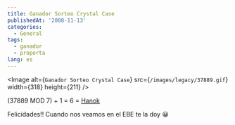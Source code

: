 ```yaml
---
title: Ganador Sorteo Crystal Case
publishedAt: '2008-11-13'
categories:
  - General
tags:
  - ganador
  - proporta
lang: es
---
```


<Image
  alt={`Ganador Sorteo Crystal Case`}
  src={`/images/legacy/37889.gif`}
  width={318}
  height={211}
/>

(37889 MOD 7) + 1 = 6 = [Hanok](http://hnkweb.com/)

Felicidades!! Cuando nos veamos en el EBE te la doy 😀
